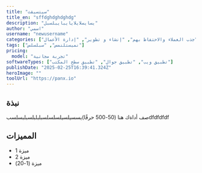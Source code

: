 ```yaml
---
title: "سيتسيقث"
title_en: "sffdghdghdghdg"
description: "يسايسلايلايايبايبلسبل"
author: "اسمي"
username: "newusername"
categories: ["جذب العملاء والاحتفاظ بهم", "إنشاء و تطوير", "إدارة الأعمال"]
tags: ["نميستلنمس", "سبلسلس"]
pricing:
  model: "تجربة مجانية"
softwareTypes: ["تطبيق ويب", "تطبيق جوال", "تطبيق سطح المكتب"]
publishDate: "2025-02-25T16:39:41.324Z"
heroImage: ""
toolUrl: "https://panx.io"
---
```

## نبذة
صف أداةك هنا (50-500 حرفًا)يسسيلسيلسلسلسبلبلبلسبلبسلسبdfdfdfdf
    
## المميزات
- ميزة 1
- ميزة 2
- ميزة (1-20)